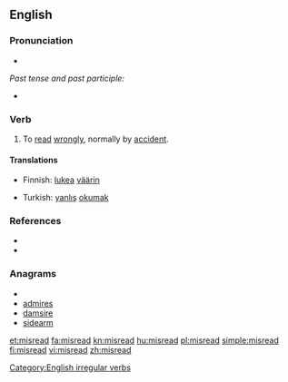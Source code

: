 ==English==

===Pronunciation===
* {{IPA|/ˈmɪsɻid/}}

''Past tense and past participle:''
* {{IPA|/ˈmɪsɻɛd/}}

===Verb===
{{en-verb|misreads|misreading|misread}}

# To [[read]] [[wrongly]], normally by [[accident]].

====Translations====
{{trans-top|To read wrongly}}
* Finnish: [[lukea]] [[väärin]]
{{trans-mid}}
* Turkish: [[yanlış]] [[okumak]]
{{trans-bottom}}

===References===
* {{R:Century 1911}}
* {{R:Webster 1913}}

===Anagrams===
* {{alphagram|adeimrs}}
* [[admires#English|admires]]
* [[damsire#English|damsire]]
* [[sidearm#English|sidearm]]

[[Category:English irregular verbs]]

[[et:misread]]
[[fa:misread]]
[[kn:misread]]
[[hu:misread]]
[[pl:misread]]
[[simple:misread]]
[[fi:misread]]
[[vi:misread]]
[[zh:misread]]